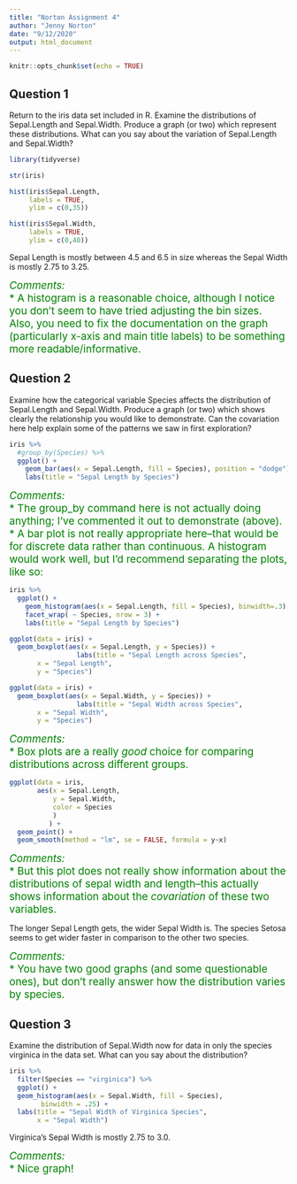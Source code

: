 ```yaml
---
title: "Norton Assignment 4"
author: "Jenny Norton"
date: "9/12/2020"
output: html_document
---
```


```r
knitr::opts_chunk$set(echo = TRUE)
```

## Question 1

Return to the iris data set included in R. Examine the distributions of Sepal.Length and Sepal.Width. Produce a graph (or two) which represent these distributions. What can you say about the variation of Sepal.Length and Sepal.Width?

```r
library(tidyverse)
```

```r
str(iris)
```

```r
hist(iris$Sepal.Length, 
     labels = TRUE, 
     ylim = c(0,35))
```

```r
hist(iris$Sepal.Width,
     labels = TRUE, 
     ylim = c(0,40)) 
```

Sepal Length is mostly between 4.5 and 6.5 in size whereas the Sepal Width is mostly 2.75 to 3.25.

<span style="color: green; font-size: 14pt">*Comments:*  
        * A histogram is a reasonable choice, although I notice you don't seem to have tried adjusting the bin sizes.
        Also, you need to fix the documentation on the graph (particularly x-axis and main title labels) to be something more readable/informative.
    </span>


## Question 2

Examine how the categorical variable Species affects the distribution of Sepal.Length and Sepal.Width. Produce a graph (or two) which shows clearly the relationship you would like to demonstrate. Can the covariation here help explain some of the patterns we saw in first exploration?

```r
iris %>%
  #group_by(Species) %>%
  ggplot() +
    geom_bar(aes(x = Sepal.Length, fill = Species), position = "dodge") +
    labs(title = "Sepal Length by Species")
```

<span style="color: green; font-size: 14pt">*Comments:*  
        * The group_by command here is not actually doing anything; I've commented it out to demonstrate (above).
        * A bar plot is not really appropriate here--that would be for discrete data rather than continuous.  A histogram would work well, but I'd recommend separating the plots, like so:
    </span>
```r
iris %>%
  ggplot() +
    geom_histogram(aes(x = Sepal.Length, fill = Species), binwidth=.3) +
    facet_wrap( ~ Species, nrow = 3) +
    labs(title = "Sepal Length by Species")
```  

```r
ggplot(data = iris) +
  geom_boxplot(aes(x = Sepal.Length, y = Species)) +
                 labs(title = "Sepal Length across Species",
       x = "Sepal Length",
       y = "Species")
```

```r
ggplot(data = iris) +
  geom_boxplot(aes(x = Sepal.Width, y = Species)) +
                 labs(title = "Sepal Width across Species",
       x = "Sepal Width",
       y = "Species")
```

<span style="color: green; font-size: 14pt">*Comments:*  
        * Box plots are a really *good* choice for comparing distributions across different groups.
    </span>

```r
ggplot(data = iris,
       aes(x = Sepal.Length,
           y = Sepal.Width,
           color = Species
           )
          ) +
  geom_point() +
  geom_smooth(method = "lm", se = FALSE, formula = y~x)
```

<span style="color: green; font-size: 14pt">*Comments:*  
        * But this plot does not really show information about the distributions of sepal width and length--this actually shows information about the *covariation* of these two variables.
    </span>

The longer Sepal Length gets, the wider Sepal Width is.  The species Setosa seems to get wider faster in comparison to the other two species.

<span style="color: green; font-size: 14pt">*Comments:*  
        * You have two good graphs (and some questionable ones), but don't really answer how the distribution varies by species.
    </span>

## Question 3
Examine the distribution of Sepal.Width now for data in only the species virginica in the data set. What can you say about the distribution?

```r
iris %>%
  filter(Species == "virginica") %>%
  ggplot() +
  geom_histogram(aes(x = Sepal.Width, fill = Species), 
        binwidth = .25) +
  labs(title = "Sepal Width of Virginica Species",
       x = "Sepal Width")
```

Virginica's Sepal Width is mostly 2.75 to 3.0.

<span style="color: green; font-size: 14pt">*Comments:*  
        * Nice graph!
    </span>

